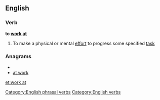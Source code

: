 ==English==

===Verb===
'''to [[work]] [[at]]''' {{transitive}}

# To make a physical or mental [[effort]] to progress some specified [[task]]

===Anagrams===
* {{alphagram|akortw}}
* [[at work#English|at work]]

[[Category:English phrasal verbs]]
[[Category:English verbs]]

[[et:work at]]